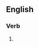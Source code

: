 {{also|réarrangés|réarranges}}

==English==

===Verb===
{{head|en|verb form}}

# {{en-third-person singular of|rearrange}}